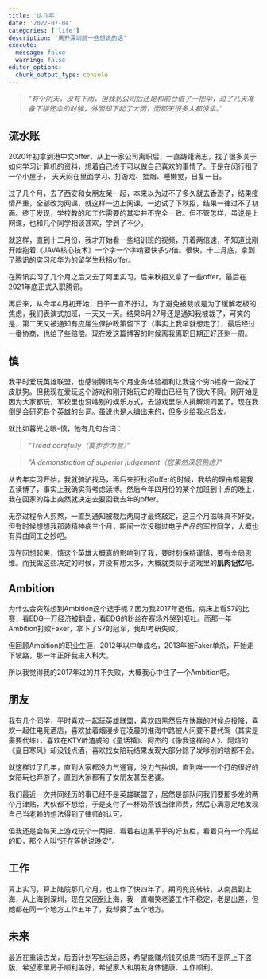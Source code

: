 ```yaml
---
title: '这几年'
date: '2022-07-04'
categories: ['life']
description: '离开深圳前一些想说的话'
execute: 
  message: false
  warning: false
editor_options: 
  chunk_output_type: console
---
```



> *"有个阴天，没有下雨，但我到公司后还是和前台借了一把伞，过了几天准备下楼还伞的时候，外面却下起了大雨，而那天很多人都没伞。"*

## 流水账

2020年初拿到港中文offer，从上一家公司离职后，一直踌躇满志，找了很多关于如何学习计算机的资料，想着自己终于可以做自己喜欢的事情了。于是在闵行租了一个小屋子， 天天闷在里面学习、打游戏、抽烟、睡懒觉，日复一日。

过了几个月，去了西安和女朋友呆一起，本来以为过不了多久就去香港了，结果疫情严重，全部改为网课，就这样一边上网课，一边试了下秋招，结果一律过不了初面。终于发现，学校教的和工作需要的其实并不完全一致。但不管怎样，虽说是上网课，也和几个同学相谈甚欢，学到了不少。

就这样，直到十二月份，我才开始看一些培训班的视频，开着两倍速，不知道比刚开始抱着《JAVA核心技术》一个字一个字啃要快多少倍。很快，十二月底，拿到了腾讯的实习和华为的留学生秋招offer。

在腾讯实习了几个月之后又去了阿里实习，后来秋招又拿了一些offer，最后在2021年底正式入职腾讯。

再后来，从今年4月初开始，日子一直不好过，为了避免被裁或是为了缓解老板的焦虑，我们表演式加班，一天又一天。结果6月27号还是通知我被裁了，可笑的是，第二天又被通知有应届生保护政策留下了（事实上我早就想走了），最后经过一番协商，也给了些赔偿。现在发这篇博客的时候离我离职日期正好还剩一周。

## 慎

我平时爱玩英雄联盟，也感谢腾讯每个月业务体验福利让我这个穷b摇身一变成了皮肤狗。但我现在爱玩这个游戏和刚开始玩它的理由已经有了很大不同。刚开始是因为大家都玩，军校里也没啥别的娱乐方式，去游戏里杀人排解烦闷罢了。现在我倒是会研究各个英雄的台词。虽说也是人编出来的，但多少给我点启发。

就比如暮光之眼-慎，他有几句台词：

> *"Tread carefully（要步步为营）"*

> *"A demonstration of superior judgement（您果然深思熟虑）"*

从去年实习开始，我就骑驴找马，再后来拒秋招offer的时候，我给的理由都是我去读博了，事实上我确实有考虑读博。然后今年四月份的某个加班到十点的晚上，我在回家的路上突然就决定去要回我去年的offer。

无奈过程令人煎熬，一直到通知被裁后两周才最终敲定，这三个月滋味真不好受。但有时候想想我那装精神病三个月，期间一次没碰过电子产品的军校同学，大概也有异曲同工之妙吧。

现在回想起来，慎这个英雄大概真的影响到了我，要时刻保持谨慎，要有全局思维。而我做这些决定的时候，并没有想太多，大概就类似于游戏里的**肌肉记忆**吧。

## Ambition

为什么会突然想到Ambition这个选手呢？因为我2017年退伍，病床上看S7的比赛，看EDG一万经济被翻盘，看EDG的粉丝在赛场外哭到呕吐。而那一年Ambition打败Faker，拿下了S7的冠军，我却考研失败。

但回顾Ambition的职业生涯，2012年以中单成名，2013年被Faker单杀，开始走下坡路，那一年正好我进入科大。

所以我觉得我的2017年过的并不失败，大概我心中住了一个Ambition吧。

## 朋友

我有几个同学，平时喜欢一起玩英雄联盟，喜欢四黑然后在快赢的时候点投降，喜欢一起住电竞酒店，喜欢抽着烟漫步在凌晨的淮海中路被人问要不要代驾（其实是需要代练），喜欢在KTV听渣威的《童话镇》、阿杰的《像我这样的人》、阿煊的《夏日寒风》却没钱点酒，喜欢找女陪玩结果发现大部分除了发嗲别的啥都不会。

就这样过了几年，直到大家都没力气通宵，没力气抽烟，直到唯一一个打的很好的女陪玩也弃游了，直到大家都有了女朋友甚至老婆。

我们最近一次共同经历的事已经不是英雄联盟了，居然是部队问我们要那多发的两个月津贴，大伙都不想给，于是支付了一杯奶茶钱当律师费，然后心满意足地发现自己当老赖的想法得到了律师的认可。

但我还是会每天上游戏玩个一两把，看着右边黑乎乎的好友栏，看着只有一个亮起的ID，那个人叫“还在等她说晚安”。

## 工作

算上实习，算上陆院那几个月，也工作了快四年了，期间兜兜转转，从南昌到上海，从上海到深圳，现在又回到上海，我一直嘲笑老婆工作不稳定，老是出差，但她都在同一个地方工作五年了，我却换了五个地方。

## 未来

最近在重读古龙，后面计划写些读后感，希望能赚点钱买纸质书而不是网上下盗版，希望家里房子顺利盖好，希望家人和朋友身体健康、工作顺利。

